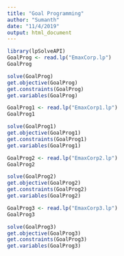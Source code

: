 ---
title: "Goal Programming"
author: "Sumanth"
date: "11/4/2019"
output: html_document
---

```{r}
library(lpSolveAPI)
GoalProg <- read.lp("EmaxCorp.lp")
GoalProg

solve(GoalProg)
get.objective(GoalProg)
get.constraints(GoalProg)
get.variables(GoalProg)
```


```{r}
GoalProg1 <- read.lp("EmaxCorp1.lp")
GoalProg1

solve(GoalProg1)
get.objective(GoalProg1)
get.constraints(GoalProg1)
get.variables(GoalProg1)
```


```{r}
GoalProg2 <- read.lp("EmaxCorp2.lp")
GoalProg2

solve(GoalProg2)
get.objective(GoalProg2)
get.constraints(GoalProg2)
get.variables(GoalProg2)
```


```{r}
GoalProg3 <- read.lp("EmaxCorp3.lp")
GoalProg3

solve(GoalProg3)
get.objective(GoalProg3)
get.constraints(GoalProg3)
get.variables(GoalProg3)
```

